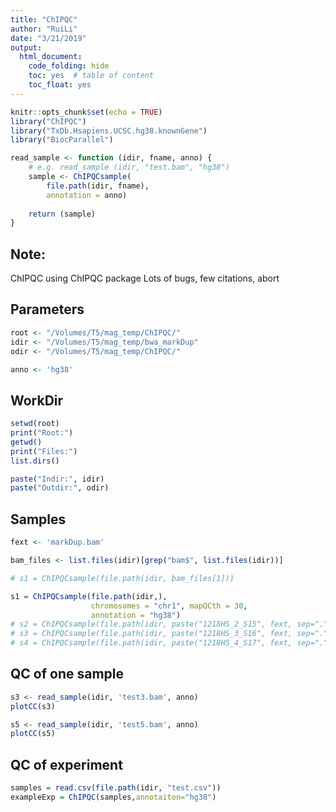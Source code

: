 ```yaml
---
title: "ChIPQC"
author: "RuiLi"
date: "3/21/2019"
output:
  html_document:
    code_folding: hide
    toc: yes  # table of content
    toc_float: yes
---
```


```r
knitr::opts_chunk$set(echo = TRUE)
library("ChIPQC")
library("TxDb.Hsapiens.UCSC.hg38.knownGene")
library("BiocParallel")

read_sample <- function (idir, fname, anno) {
    # e.g. read_sample (idir, "test.bam", "hg38")
    sample <- ChIPQCsample(
        file.path(idir, fname),
        annotation = anno)
    
    return (sample)
}
```

## Note:
ChIPQC using ChIPQC package
Lots of bugs, few citations, abort



## Parameters
```r
root <- "/Volumes/T5/mag_temp/ChIPQC/"
idir <- "/Volumes/T5/mag_temp/bwa_markDup"
odir <- "/Volumes/T5/mag_temp/ChIPQC/"

anno <- 'hg38'
```


## WorkDir
```r
setwd(root)
print("Root:")
getwd()
print("Files:")
list.dirs()

paste("Indir:", idir)
paste("Outdir:", odir)
```


## Samples
```r
fext <- 'markDup.bam'

bam_files <- list.files(idir)[grep("bam$", list.files(idir))]

# s1 = ChIPQCsample(file.path(idir, bam_files[1]))

s1 = ChIPQCsample(file.path(idir,), 
                  chromosomes = "chr1", mapQCth = 30, 
                  annotation = "hg38")
# s2 = ChIPQCsample(file.path(idir, paste("1218HS_2_S15", fext, sep=".")))
# s3 = ChIPQCsample(file.path(idir, paste("1218HS_3_S16", fext, sep=".")))
# s4 = ChIPQCsample(file.path(idir, paste("1218HS_4_S17", fext, sep=".")))
```


## QC of one sample
```r
s3 <- read_sample(idir, 'test3.bam', anno)
plotCC(s3)

s5 <- read_sample(idir, 'test5.bam', anno)
plotCC(s5)
```

## QC of experiment
```r

samples = read.csv(file.path(idir, "test.csv"))
exampleExp = ChIPQC(samples,annotaiton="hg38")
```


